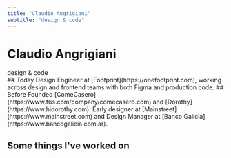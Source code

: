```yaml
---
title: "Claudio Angrigiani"
subtitle: "design & code"
---
```


<div className="flex justify-between items-center mb-4">
  <h1 className="text-label-1">Claudio Angrigiani</h1>
  <span className="text-tertiary text-heading-1 italic">design & code</span>
</div>

<Paragraph>
  ## Today
  Design Engineer at [Footprint](https://onefootprint.com), working across design and frontend teams with both Figma and production code.
</Paragraph>

<Paragraph>
  ## Before
  Founded [ComeCasero](https://www.f6s.com/company/comecasero.com) and [Dorothy](https://www.hidorothy.com). Early designer at [Mainstreet](https://www.mainstreet.com) and Design Manager at [Banco Galicia](https://www.bancogalicia.com.ar).
</Paragraph>

<Divider />

## Some things I've worked on

<ProjectsSection /> 
